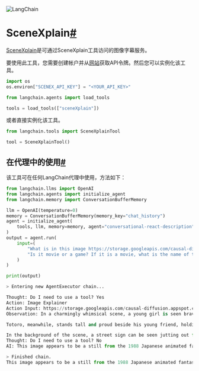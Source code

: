 

<Head>
  <script>
    {
      `(function() {
         var _hmt = _hmt || [];
(function() {
  var hm = document.createElement("script");
  hm.src = "https://hm.baidu.com/hm.js?e60fb290e204e04c5cb6f79b0ac1e697";
  var s = document.getElementsByTagName("script")[0]; 
  s.parentNode.insertBefore(hm, s);
})();
       })();`
    }
  </script>
</Head>

![LangChain](https://pica.zhimg.com/50/v2-56e8bbb52aa271012541c1fe1ceb11a2_r.gif)





SceneXplain[#](#scenexplain "此标题的永久链接")
=======================================

[SceneXplain](https://scenex.jina.ai/)是可通过SceneXplain工具访问的图像字幕服务。

要使用此工具，您需要创建帐户并从[网站](https://scenex.jina.ai/api)获取API令牌。然后您可以实例化该工具。

```  python
import os
os.environ["SCENEX_API_KEY"] = "<YOUR_API_KEY>"

```

```  python
from langchain.agents import load_tools

tools = load_tools(["sceneXplain"])

```

或者直接实例化该工具。

```  python
from langchain.tools import SceneXplainTool

tool = SceneXplainTool()

```

在代理中的使用[#](#usage-in-an-agent "此标题的永久链接")
-----------------------------------------

该工具可在任何LangChain代理中使用，方法如下：

```  python
from langchain.llms import OpenAI
from langchain.agents import initialize_agent
from langchain.memory import ConversationBufferMemory

llm = OpenAI(temperature=0)
memory = ConversationBufferMemory(memory_key="chat_history")
agent = initialize_agent(
    tools, llm, memory=memory, agent="conversational-react-description", verbose=True
)
output = agent.run(
    input=(
        "What is in this image https://storage.googleapis.com/causal-diffusion.appspot.com/imagePrompts%2F0rw369i5h9t%2Foriginal.png. "
        "Is it movie or a game? If it is a movie, what is the name of the movie?"
    )
)

print(output)

```

```  python
> Entering new AgentExecutor chain...

Thought: Do I need to use a tool? Yes
Action: Image Explainer
Action Input: https://storage.googleapis.com/causal-diffusion.appspot.com/imagePrompts%2F0rw369i5h9t%2Foriginal.png
Observation: In a charmingly whimsical scene, a young girl is seen braving the rain alongside her furry companion, the lovable Totoro. The two are depicted standing on a bustling street corner, where they are sheltered from the rain by a bright yellow umbrella. The girl, dressed in a cheerful yellow frock, holds onto the umbrella with both hands while gazing up at Totoro with an expression of wonder and delight.

Totoro, meanwhile, stands tall and proud beside his young friend, holding his own umbrella aloft to protect them both from the downpour. His furry body is rendered in rich shades of grey and white, while his large ears and wide eyes lend him an endearing charm.

In the background of the scene, a street sign can be seen jutting out from the pavement amidst a flurry of raindrops. A sign with Chinese characters adorns its surface, adding to the sense of cultural diversity and intrigue. Despite the dreary weather, there is an undeniable sense of joy and camaraderie in this heartwarming image.
Thought: Do I need to use a tool? No
AI: This image appears to be a still from the 1988 Japanese animated fantasy film My Neighbor Totoro. The film follows two young girls, Satsuki and Mei, as they explore the countryside and befriend the magical forest spirits, including the titular character Totoro.

> Finished chain.
This image appears to be a still from the 1988 Japanese animated fantasy film My Neighbor Totoro. The film follows two young girls, Satsuki and Mei, as they explore the countryside and befriend the magical forest spirits, including the titular character Totoro.

```


